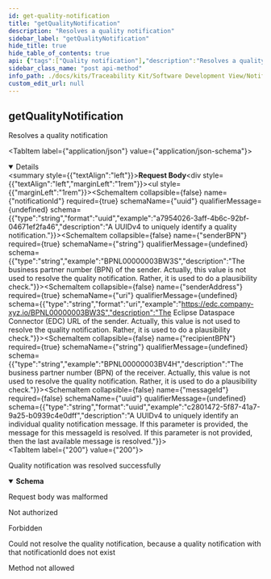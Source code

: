 ```yaml
---
id: get-quality-notification
title: "getQualityNotification"
description: "Resolves a quality notification"
sidebar_label: "getQualityNotification"
hide_title: true
hide_table_of_contents: true
api: {"tags":["Quality notification"],"description":"Resolves a quality notification","operationId":"getQualityNotification","requestBody":{"content":{"application/json":{"schema":{"type":"object","required":["notificationId","senderBPN","senderAddress","recipientBPN"],"properties":{"notificationId":{"type":"string","format":"uuid","example":"a7954026-3aff-4b6c-92bf-04671ef2fa46","description":"A UUIDv4 to uniquely identify a quality notification."},"senderBPN":{"type":"string","example":"BPNL00000003BW3S","description":"The business partner number (BPN) of the sender. Actually, this value is not used to resolve the quality notification. Rather, it is used to do a plausibility check."},"senderAddress":{"type":"string","format":"uri","example":"https://edc.company-xyz.io/BPNL00000003BW3S","description":"The Eclipse Dataspace Connector (EDC) URL of the sender. Actually, this value is not used to resolve the quality notification. Rather, it is used to do a plausibility check."},"recipientBPN":{"type":"string","example":"BPNL00000003BV4H","description":"The business partner number (BPN) of the receiver. Actually, this value is not used to resolve the quality notification. Rather, it is used to do a plausibility check."},"messageId":{"type":"string","format":"uuid","example":"c2801472-5f87-41a7-9a25-b0939c4e0dff","description":"A UUIDv4 to uniquely identify an individual quality notification message. If this parameter is provided, the message for this messageId is resolved. If this parameter is not provided, then the last available message is resolved."}},"title":"QualityNotificationGetRequestHeader"}}}},"responses":{"200":{"description":"Quality notification was resolved successfully","content":{"application/json":{"schema":{"type":"object","required":["notificationId","senderBPN","senderAddress","recipientBPN","severity","status","messageId"],"properties":{"notificationId":{"type":"string","format":"uuid","example":"a7954026-3aff-4b6c-92bf-04671ef2fa46","description":"A UUIDv4 to uniquely identify a quality notification."},"senderBPN":{"type":"string","example":"BPNL00000003BW3S","description":"The business partner number (BPN) of the sender."},"senderAddress":{"type":"string","format":"uri","example":"https://edc.company-xyz.io/BPNL00000003BW3S","description":"The Eclipse Dataspace Connector (EDC) URL of the sender."},"recipientBPN":{"type":"string","example":"BPNL00000003BV4H","description":"The business partner number (BPN) of the receiver."},"severity":{"type":"string","enum":["MINOR","MAJOR","CRITICAL","LIFE-THREATENING"],"example":"CRITICAL","description":"The severity of the quality notification describes its criticality.","title":"QualitySeverity"},"status":{"type":"string","enum":["CREATED","SENT","RECEIVED","ACKNOWLEDGED","ACCEPTED","DECLINED","CLOSED"],"example":"SENT","description":"The status of the quality notification.","title":"QualityStatus"},"targetDate":{"type":"string","format":"date-time","example":"2022-07-28T14:41:13.214Z","description":"The date and time when a processing of the notification is expected by the sender."},"messageId":{"type":"string","format":"uuid","example":"c2801472-5f87-41a7-9a25-b0939c4e0dff","description":"A UUIDv4 to uniquely identify an individual quality notification message."}},"title":"QualityNotificationGetResponseHeader"}}}},"400":{"description":"Request body was malformed"},"401":{"description":"Not authorized"},"403":{"description":"Forbidden"},"404":{"description":"Could not resolve the quality notification, because a quality notification with that notificationId does not exist"},"405":{"description":"Method not allowed"}},"method":"post","path":"/qualitynotifications/resolve","servers":[{"url":"/"}],"jsonRequestBodyExample":{"notificationId":"a7954026-3aff-4b6c-92bf-04671ef2fa46","senderBPN":"BPNL00000003BW3S","senderAddress":"https://edc.company-xyz.io/BPNL00000003BW3S","recipientBPN":"BPNL00000003BV4H","messageId":"c2801472-5f87-41a7-9a25-b0939c4e0dff"},"info":{"title":"Notification API","description":"Notification API","license":{"name":"Apache License v2.0","url":"http://apache.org/v2"},"version":"1.1.0"},"postman":{"name":"get Quality Notification","description":{"content":"Resolves a quality notification","type":"text/plain"},"url":{"path":["qualitynotifications","resolve"],"host":["{{baseUrl}}"],"query":[],"variable":[]},"header":[{"key":"Content-Type","value":"application/json"},{"key":"Accept","value":"application/json"}],"method":"POST","body":{"mode":"raw","raw":"\"\"","options":{"raw":{"language":"json"}}}}}
sidebar_class_name: "post api-method"
info_path: ./docs/kits/Traceability Kit/Software Development View/Notification API/notification-api
custom_edit_url: null
---
```



## getQualityNotification



Resolves a quality notification

<MimeTabs><TabItem label={"application/json"} value={"application/json-schema"}><details style={{}} data-collapsed={false} open={true}><summary style={{"textAlign":"left"}}><strong>Request Body</strong></summary><div style={{"textAlign":"left","marginLeft":"1rem"}}></div><ul style={{"marginLeft":"1rem"}}><SchemaItem collapsible={false} name={"notificationId"} required={true} schemaName={"uuid"} qualifierMessage={undefined} schema={{"type":"string","format":"uuid","example":"a7954026-3aff-4b6c-92bf-04671ef2fa46","description":"A UUIDv4 to uniquely identify a quality notification."}}></SchemaItem><SchemaItem collapsible={false} name={"senderBPN"} required={true} schemaName={"string"} qualifierMessage={undefined} schema={{"type":"string","example":"BPNL00000003BW3S","description":"The business partner number (BPN) of the sender. Actually, this value is not used to resolve the quality notification. Rather, it is used to do a plausibility check."}}></SchemaItem><SchemaItem collapsible={false} name={"senderAddress"} required={true} schemaName={"uri"} qualifierMessage={undefined} schema={{"type":"string","format":"uri","example":"https://edc.company-xyz.io/BPNL00000003BW3S","description":"The Eclipse Dataspace Connector (EDC) URL of the sender. Actually, this value is not used to resolve the quality notification. Rather, it is used to do a plausibility check."}}></SchemaItem><SchemaItem collapsible={false} name={"recipientBPN"} required={true} schemaName={"string"} qualifierMessage={undefined} schema={{"type":"string","example":"BPNL00000003BV4H","description":"The business partner number (BPN) of the receiver. Actually, this value is not used to resolve the quality notification. Rather, it is used to do a plausibility check."}}></SchemaItem><SchemaItem collapsible={false} name={"messageId"} required={false} schemaName={"uuid"} qualifierMessage={undefined} schema={{"type":"string","format":"uuid","example":"c2801472-5f87-41a7-9a25-b0939c4e0dff","description":"A UUIDv4 to uniquely identify an individual quality notification message. If this parameter is provided, the message for this messageId is resolved. If this parameter is not provided, then the last available message is resolved."}}></SchemaItem></ul></details></TabItem></MimeTabs><div><ApiTabs><TabItem label={"200"} value={"200"}><div>

Quality notification was resolved successfully

</div><div><MimeTabs schemaType={"response"}><TabItem label={"application/json"} value={"application/json"}><SchemaTabs><TabItem label={"Schema"} value={"Schema"}><details style={{}} data-collapsed={false} open={true}><summary style={{"textAlign":"left"}}><strong>Schema</strong></summary><div style={{"textAlign":"left","marginLeft":"1rem"}}></div><ul style={{"marginLeft":"1rem"}}><SchemaItem collapsible={false} name={"notificationId"} required={true} schemaName={"uuid"} qualifierMessage={undefined} schema={{"type":"string","format":"uuid","example":"a7954026-3aff-4b6c-92bf-04671ef2fa46","description":"A UUIDv4 to uniquely identify a quality notification."}}></SchemaItem><SchemaItem collapsible={false} name={"senderBPN"} required={true} schemaName={"string"} qualifierMessage={undefined} schema={{"type":"string","example":"BPNL00000003BW3S","description":"The business partner number (BPN) of the sender."}}></SchemaItem><SchemaItem collapsible={false} name={"senderAddress"} required={true} schemaName={"uri"} qualifierMessage={undefined} schema={{"type":"string","format":"uri","example":"https://edc.company-xyz.io/BPNL00000003BW3S","description":"The Eclipse Dataspace Connector (EDC) URL of the sender."}}></SchemaItem><SchemaItem collapsible={false} name={"recipientBPN"} required={true} schemaName={"string"} qualifierMessage={undefined} schema={{"type":"string","example":"BPNL00000003BV4H","description":"The business partner number (BPN) of the receiver."}}></SchemaItem><SchemaItem collapsible={false} name={"severity"} required={true} schemaName={"QualitySeverity"} qualifierMessage={"**Possible values:** [`MINOR`, `MAJOR`, `CRITICAL`, `LIFE-THREATENING`]"} schema={{"type":"string","enum":["MINOR","MAJOR","CRITICAL","LIFE-THREATENING"],"example":"CRITICAL","description":"The severity of the quality notification describes its criticality.","title":"QualitySeverity"}}></SchemaItem><SchemaItem collapsible={false} name={"status"} required={true} schemaName={"QualityStatus"} qualifierMessage={"**Possible values:** [`CREATED`, `SENT`, `RECEIVED`, `ACKNOWLEDGED`, `ACCEPTED`, `DECLINED`, `CLOSED`]"} schema={{"type":"string","enum":["CREATED","SENT","RECEIVED","ACKNOWLEDGED","ACCEPTED","DECLINED","CLOSED"],"example":"SENT","description":"The status of the quality notification.","title":"QualityStatus"}}></SchemaItem><SchemaItem collapsible={false} name={"targetDate"} required={false} schemaName={"date-time"} qualifierMessage={undefined} schema={{"type":"string","format":"date-time","example":"2022-07-28T14:41:13.214Z","description":"The date and time when a processing of the notification is expected by the sender."}}></SchemaItem><SchemaItem collapsible={false} name={"messageId"} required={true} schemaName={"uuid"} qualifierMessage={undefined} schema={{"type":"string","format":"uuid","example":"c2801472-5f87-41a7-9a25-b0939c4e0dff","description":"A UUIDv4 to uniquely identify an individual quality notification message."}}></SchemaItem></ul></details></TabItem><TabItem label={"Example (from schema)"} value={"Example (from schema)"}><ResponseSamples responseExample={"{\n  \"notificationId\": \"a7954026-3aff-4b6c-92bf-04671ef2fa46\",\n  \"senderBPN\": \"BPNL00000003BW3S\",\n  \"senderAddress\": \"https://edc.company-xyz.io/BPNL00000003BW3S\",\n  \"recipientBPN\": \"BPNL00000003BV4H\",\n  \"severity\": \"CRITICAL\",\n  \"status\": \"SENT\",\n  \"targetDate\": \"2022-07-28T14:41:13.214Z\",\n  \"messageId\": \"c2801472-5f87-41a7-9a25-b0939c4e0dff\"\n}"} language={"json"}></ResponseSamples></TabItem></SchemaTabs></TabItem></MimeTabs></div></TabItem><TabItem label={"400"} value={"400"}><div>

Request body was malformed

</div><div></div></TabItem><TabItem label={"401"} value={"401"}><div>

Not authorized

</div><div></div></TabItem><TabItem label={"403"} value={"403"}><div>

Forbidden

</div><div></div></TabItem><TabItem label={"404"} value={"404"}><div>

Could not resolve the quality notification, because a quality notification with that notificationId does not exist

</div><div></div></TabItem><TabItem label={"405"} value={"405"}><div>

Method not allowed

</div><div></div></TabItem></ApiTabs></div>
      